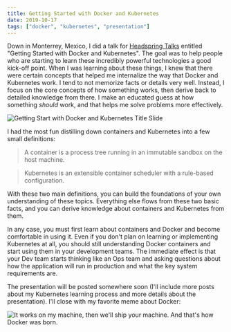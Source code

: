 ```yaml
---
title: Getting Started with Docker and Kubernetes
date: 2019-10-17
tags: ["docker", "kubernetes", "presentation"]
---
```


Down in Monterrey, Mexico, I did a talk for [Headspring Talks](https://www.meetup.com/Headspring-Talks/events/265159101/) entitled "Getting Started with Docker and Kubernetes". The goal was to help people who are starting to learn these incredibly powerful technologies a good kick-off point. When I was learning about these things, I knew that there were certain concepts that helped me internalize the way that Docker and Kubernetes work. I tend to not memorize facts or details very well. Instead, I focus on the core concepts of how something works, then derive back to detailed knowledge from there. I make an educated guess at how something *should* work, and that helps me solve problems more effectively.

![Getting Start with Docker and Kubernetes Title Slide](./Getting-Started-with-Docker-and-Kubernetes-2019-10-17.jpg)

I had the most fun distilling down containers and Kubernetes into a few small definitions:

> A container is a process tree running in an immutable sandbox on the host machine.

> Kubernetes is an extensible container scheduler with a rule-based configuration.

With these two main definitions, you can build the foundations of your own understanding of these topics. Everything else flows from these two basic facts, and you can derive knowledge about containers and Kubernetes from them.

In any case, you must first learn about containers and Docker and become comfortable in using it. Even if you don't plan on learning or implementing Kubernetes at all, you should still understanding Docker containers and start using them in your development teams. The immediate effect is that your Dev team starts thinking like an Ops team and asking questions about how the application will run in production and what the key system requirements are.

The presentation will be posted somewhere soon (I'll include more posts about my Kubernetes learning process and more details about the presentation). I'll close with my favorite meme about Docker:

![It works on my machine, then we'll ship your machine. And that's how Docker was born.](./it-works-on-my-machine-then-well-ship-your-machine-64347033.png)
